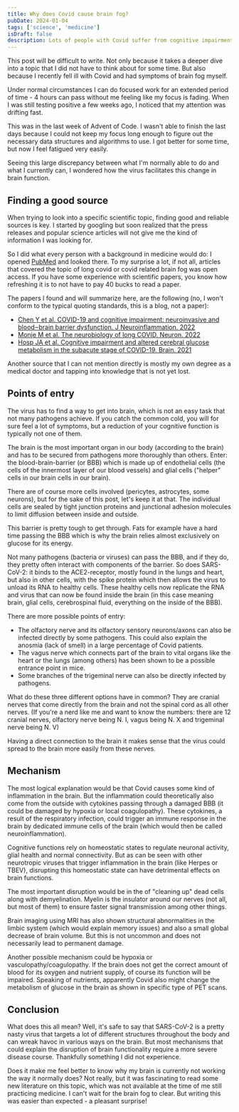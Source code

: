 ```yaml
---
title: Why does Covid cause brain fog?
pubDate: 2024-01-04
tags: ['science', 'medicine']
isDraft: false
description: Lots of people with Covid suffer from cognitive impairment of variable degrees. But how exactly does the virus cause these issues?
---
```


This post will be difficult to write. Not only because it takes a deeper dive into a topic that I did not have to think about for some time.
But also because I recently fell ill with Covid and had symptoms of brain fog myself.

Under normal circumstances I can do focused work for an extended period of time - 4 hours can pass without me feeling like my focus is fading. When I was still testing positive a few weeks ago, I noticed that my attention was drifting fast.

This was in the last week of Advent of Code. I wasn't able to finish the last days because I could not keep my focus long enough to figure out the necessary data structures and algorithms to use.
I got better for some time, but now I feel fatigued very easily.

Seeing this large discrepancy between what I'm normally able to do and what I currently can, I wondered how the virus facilitates this change in brain function.

## Finding a good source

When trying to look into a specific scientific topic, finding good and reliable sources is key. I started by googling but soon realized that the press releases and popular science articles will not give me the kind of information I was looking for.

So I did what every person with a background in medicine would do: I opened [PubMed](https://pubmed.ncbi.nlm.nih.gov/) and looked there.
To my surprise a lot, if not all, articles that covered the topic of long covid or covid related brain fog was open access. If you have some experience with scientific papers, you know how refreshing it is to not have to pay 40 bucks to read a paper.

The papers I found and will summarize here, are the following (no, I won't conform to the typical quoting standards, this is a blog, not a paper):

- [Chen Y et al. COVID-19 and cognitive impairment: neuroinvasive and blood‒brain barrier dysfunction. J Neuroinflammation. 2022](https://www.ncbi.nlm.nih.gov/pmc/articles/PMC9450840/)
- [Monje M et al. The neurobiology of long COVID. Neuron. 2022](https://www.ncbi.nlm.nih.gov/pmc/articles/PMC9537254/)
- [Hosp JA et al. Cognitive impairment and altered cerebral glucose metabolism in the subacute stage of COVID-19. Brain. 2021](https://www.ncbi.nlm.nih.gov/pmc/articles/PMC8083602/)

Another source that I can not mention directly is mostly my own degree as a medical doctor and tapping into knowledge that is not yet lost.

## Points of entry

The virus has to find a way to get into brain, which is not an easy task that not many pathogens achieve. If you catch the common cold, you will for sure feel a lot of symptoms, but a reduction of your cognitive function is typically not one of them.

The brain is the most important organ in our body (according to the brain) and has to be secured from pathogens more thoroughly than others. Enter: the blood-brain-barrier (or BBB) which is made up of endothelial cells (the cells of the innermost layer of our blood vessels) and glial cells ("helper" cells in our brain cells in our brain).

There are of course more cells involved (pericytes, astrocytes, some neurons), but for the sake of this post, let's keep it at that. The individual cells are sealed by tight junction proteins and junctional adhesion molecules to limit diffusion between inside and outside.

This barrier is pretty tough to get through. Fats for example have a hard time passing the BBB which is why the brain relies almost exclusively on glucose for its energy.

Not many pathogens (bacteria or viruses) can pass the BBB, and if they do, they pretty often interact with components of the barrier. So does SARS-CoV-2: it binds to the ACE2-receptor, mostly found in the lungs and heart, but also in other cells, with the spike protein which then allows the virus to unload its RNA to healthy cells.
These healthy cells now replicate the RNA and virus that can now be found inside the brain (in this case meaning brain, glial cells, cerebrospinal fluid, everything on the inside of the BBB).

There are more possible points of entry:

- The olfactory nerve and its olfactory sensory neurons/axons can also be infected directly by some pathogens. This could also explain the anosmia (lack of smell) in a large percentage of Covid patients.
- The vagus nerve which connects part of the brain to vital organs like the heart or the lungs (among others) has been shown to be a possible entrance point in mice.
- Some branches of the trigeminal nerve can also be directly infected by pathogens.

What do these three different options have in common? They are cranial nerves that come directly from the brain and not the spinal cord as all other nerves. (If you're a nerd like me and want to know the numbers: there are 12 cranial nerves, olfactory nerve being N. I, vagus being N. X and trigeminal nerve being N. V)

Having a direct connection to the brain it makes sense that the virus could spread to the brain more easily from these nerves.

## Mechanism

The most logical explanation would be that Covid causes some kind of inflammation in the brain. But the inflammation could theoretically also come from the outside with cytokines passing through a damaged BBB (it could be damaged by hypoxia or local coagulopathy).
These cytokines, a result of the respiratory infection, could trigger an immune response in the brain by dedicated immune cells of the brain (which would then be called neuroinflammation).

Cognitive functions rely on homeostatic states to regulate neuronal activity, glial health and normal connectivity.
But as can be seen with other neurotropic viruses that trigger inflammation in the brain (like Herpes or TBEV), disrupting this homeostatic state can have detrimental effects on brain functions.
 
The most important disruption would be in the of "cleaning up" dead cells along with demyelination. Myelin is the insulator around our nerves (not all, but most of them) to ensure faster signal transmission among other things.

Brain imaging using MRI has also shown structural abnormalities in the limbic system (which would explain memory issues) and also a small global decrease of brain volume. But this is not uncommon and does not necessarily lead to permanent damage.

Another possible mechanism could be hypoxia or vasculopathy/coagulopathy. If the brain does not get the correct amount of blood for its oxygen and nutrient supply, of course its function will be impaired. 
Speaking of nutrients, apparently Covid also might change the metabolism of glucose in the brain as shown in specific type of PET scans.

## Conclusion

What does this all mean? Well, it's safe to say that SARS-CoV-2 is a pretty nasty virus that targets a lot of different structures throughout the body and can wreak havoc in various ways on the brain.
But most mechanisms that could explain the disruption of brain functionality require a more severe disease course. Thankfully something I did not experience.  

Does it make me feel better to know why my brain is currently not working the way it normally does? Not really, but it was fascinating to read some new literature on this topic, which was not available at the time of me still practicing medicine.
I can't wait for the brain fog to clear. But writing this was easier than expected - a pleasant surprise!
